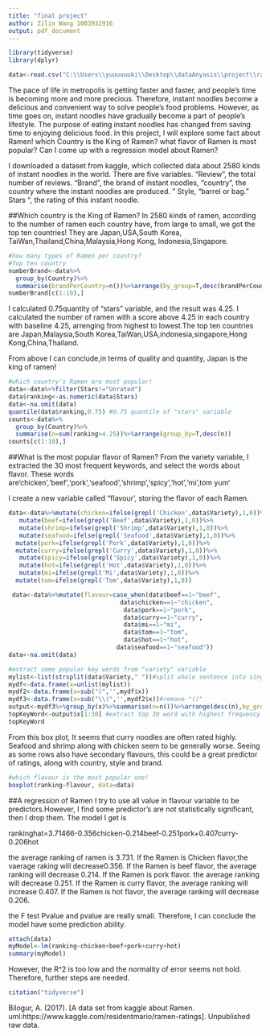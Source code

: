 ---
title: "final project"
author: Zilin Wang 1003932916
output: pdf_document
---

```{r setup, include=FALSE}
library(tidyverse)
library(dplyr)
```

```{r cars,include=FALSE,message=FALSE,echo=FALSE}
data<-read.csv("C:\\Users\\yuuuuuuki\\Desktop\\dataAnyasis\\project\\ramen\\ramen-ratings.csv")
```

The pace of life in metropolis is getting faster and faster, and people's time is becoming more and more precious. Therefore, instant noodles become a delicious and convenient way to solve people's food problems. However, as time goes on, instant noodles have gradually become a part of people's lifestyle. The purpose of eating instant noodles has changed from saving time to enjoying delicious food. In this project, I will explore some fact about Ramen! which Country is the King of Ramen? what flavor of Ramen is most popular? Can I come up with a regression model about Ramen?

I downloaded a dataset from kaggle, which collected data about 2580 kinds of instant noodles in the world. There are five variables. "Review", the total number of reviews. "Brand", the brand of instant noodles, "country", the country where the instant noodles are produced. " Style, "barrel or bag." Stars ", the rating of this instant noodle.

##Which country is the King of Ramen?
In 2580 kinds of ramen, according to the number of ramen each country have, from large to small, we got the top ten countries! They are Japan,USA,South Korea, TaiWan,Thailand,China,Malaysia,Hong Kong, Indonesia,Singapore.
```{r,message=FALSE,warning=FALSE,echo=FALSE}
#how many types of Ramen per country?
#Top ten country 
numberBrand<-data%>%
  group_by(Country)%>%
  summarise(brandPerCountry=n())%>%arrange(by_group=T,desc(brandPerCountry))
numberBrand[c(1:10),]
```
I calculated 0.75quantity of "stars" variable, and the result was 4.25. I calculated the number of ramen with a score above 4.25 in each country with baseline 4.25, arrenging from highest to lowest.The top ten countries are Japan,Malaysia,South Korea,TaiWan,USA,indonesia,singapore,Hong Kong,China,Thailand.

From above I can conclude,in terms of quality and quantity, Japan is the king of ramen!
```{r,message=FALSE,warning=FALSE,echo=FALSE}
#which country's Ramen are most popular!
data<-data%>%filter(Stars!="Unrated")
data$ranking<-as.numeric(data$Stars)
data<-na.omit(data)
quantile(data$ranking,0.75) #0.75 quantile of "stars" variable
counts<-data%>%
  group_by(Country)%>%
  summarise(n=sum(ranking>4.25))%>%arrange(group_by=T,desc(n))
counts[c(1:10),]
```

##What is the most popular flavor of Ramen?
From the variety variable, I extracted the 30 most frequent keywords, and select the words about flavor. These words are'chicken','beef','pork','seafood','shrimp','spicy','hot','mi',tom yum‘

I create a new variable called "flavour', storing the flavor of each Ramen.
```{r,echo=FALSE}
data<-data%>%mutate(chicken=ifelse(grepl('Chicken',data$Variety),1,0))%>%
   mutate(beef=ifelse(grepl('Beef',data$Variety),1,0))%>%
   mutate(shrimp=ifelse(grepl('Shrimp',data$Variety),1,0))%>%
   mutate(seafood=ifelse(grepl('Seafood',data$Variety),1,0))%>%
  mutate(pork=ifelse(grepl('Pork',data$Variety),1,0))%>%
  mutate(curry=ifelse(grepl('Curry',data$Variety),1,0))%>%
   mutate(spicy=ifelse(grepl('Spicy',data$Variety),1,0))%>%
   mutate(hot=ifelse(grepl('Hot',data$Variety),1,0))%>%
   mutate(mi=ifelse(grepl('Mi',data$Variety),1,0))%>%
  mutate(tom=ifelse(grepl('Tom',data$Variety),1,0))

 data<-data%>%mutate(flavour=case_when(data$beef==1~"beef",
                               data$chicken==1~"chicken",
                                data$pork==1~"pork",
                                data$curry==1~"curry",
                                data$mi==1~"mi",
                                data$tom==1~"tom",
                                data$hot==1~"hot",
                              data$seafood==1~"seafood"))
data<-na.omit(data)
```


```{r,warning=FALSE,message=FALSE,echo=FALSE}
#extract some popular key words from "variety" variable
mylist<-list(strsplit(data$Variety," "))#split whole sentence into single word
mydf<-data.frame(x=unlist(mylist))
mydf2<-data.frame(x=sub(")",'',mydf$x))
mydf3<-data.frame(x=sub("\\(",'',mydf2$x))#remove "()"
output<-mydf3%>%group_by(x)%>%summarise(n=n())%>%arrange(desc(n),by_group=T)
topKeyWord<-output$x[1:30] #extract top 30 word with highest frequency
topKeyWord
```
From this box plot, It seems that curry noodles are often rated highly. Seafood and shrimp along with chicken seem to be generally worse. Seeing as some rows also have secondary flavours, this could be a great predictor of ratings, along with country, style and brand.


```{r,echo=FALSE}
#which flavour is the most popular one!
boxplot(ranking~flavour, data=data)
```


##A regression of Ramen
I try to use all value in flavour variable to be predictors.However, I find some predictor's are not statistically significant, then I drop them.
The model I get is 

rankinghat=3.71466-0.356chicken-0.214beef-0.251pork+0.407curry-0.206hot

the average ranking of ramen is 3.731.
If the Ramen is Chicken flavor,the vaerage raking will decrease0.356.
If the Ramen is beef flavor, the average ranking will decrease 0.214.
If the Ramen is pork flavor. the average ranking will decrease 0.251.
If the Ramen is curry flavor, the average ranking will increase 0.407.
If the Ramen is hot flavor, the average ranking will decrease 0.206.

the F test Pvalue and pvalue are really small. Therefore, I can conclude the model have some prediction ability.

```{r,warning=FALSE,message=FALSE,echo=FALSE}
attach(data)
myModel<-lm(ranking~chicken+beef+pork+curry+hot)
summary(myModel)
```
However, the R^2 is too low and the normality of error seems not hold. 
Therefore, further steps are needed.
```{r}
citation("tidyverse")
```
Bilogur, A. (2017). [A data set from kaggle about Ramen. uml:https://www.kaggle.com/residentmario/ramen-ratings]. Unpublished raw data.




